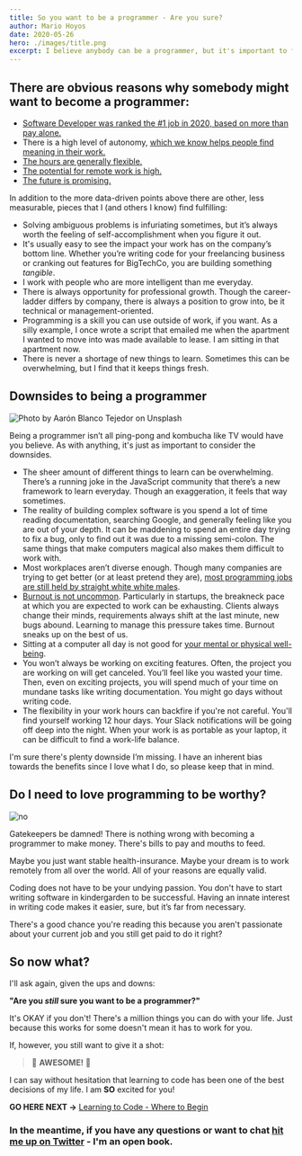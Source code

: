 ```yaml
---
title: So you want to be a programmer - Are you sure?
author: Mario Hoyos
date: 2020-05-26
hero: ./images/title.png
excerpt: I believe anybody can be a programmer, but it's important to find out if it's something you actually want.
---
```


## There are obvious reasons why somebody might want to become a programmer:

- [Software Developer was ranked the #1 job in 2020, based on more than pay alone.](https://money.usnews.com/careers/best-jobs/software-developer)
- There is a high level of autonomy, [which we know helps people find meaning in their work.](https://www.nbcnews.com/better/careers/research-says-secret-being-happy-work-n762926)
- [The hours are generally flexible.](https://www.flexjobs.com/blog/post/top-10-career-fields-for-flexible-jobs-v2/)
- [The potential for remote work is high.](https://remoteok.io/remote-dev-jobs)
- [The future is promising.](https://www.bls.gov/ooh/computer-and-information-technology/software-developers.htm#tab-6)

In addition to the more data-driven points above there are other, less measurable, pieces that I (and others I know) find fulfilling:

- Solving ambiguous problems is infuriating sometimes, but it’s always worth the feeling of self-accomplishment when you figure it out.
- It's usually easy to see the impact your work has on the company’s bottom line. Whether you’re writing code for your freelancing business or cranking out features for BigTechCo, you are building something _tangible_.
- I work with people who are more intelligent than me everyday.
- There is always opportunity for professional growth. Though the career-ladder differs by company, there is always a position to grow into, be it technical or management-oriented.
- Programming is a skill you can use outside of work, if you want. As a silly example, I once wrote a script that emailed me when the apartment I wanted to move into was made available to lease. I am sitting in that apartment now.
- There is never a shortage of new things to learn. Sometimes this can be overwhelming, but I find that it keeps things fresh.

## Downsides to being a programmer

<div className="Image__Small">
  <img
    src="./images/stress.jpg"
    title="Photo by Aarón Blanco Tejedor on Unsplash"
    alt="Photo by Aarón Blanco Tejedor on Unsplash"
  />
</div>

Being a programmer isn’t all ping-pong and kombucha like TV would have you believe. As with anything, it's just as important to consider the downsides.

- The sheer amount of different things to learn can be overwhelming. There’s a running joke in the JavaScript community that there’s a new framework to learn everyday. Though an exaggeration, it feels that way sometimes.
- The reality of building complex software is you spend a lot of time reading documentation, searching Google, and generally feeling like you are out of your depth. It can be maddening to spend an entire day trying to fix a bug, only to find out it was due to a missing semi-colon. The same things that make computers magical also makes them difficult to work with.
- Most workplaces aren’t diverse enough. Though many companies are trying to get better (or at least pretend they are), [most programming jobs are still held by straight white white males](https://datausa.io/profile/soc/computer-programmers#demographics).
- [Burnout is not uncommon](https://medium.com/hackernoon/why-theres-so-much-burnout-in-software-and-what-to-do-about-it-4ef0297ca7cc). Particularly in startups, the breakneck pace at which you are expected to work can be exhausting. Clients always change their minds, requirements always shift at the last minute, new bugs abound. Learning to manage this pressure takes time. Burnout sneaks up on the best of us.
- Sitting at a computer all day is not good for [your mental or physical well-being](https://www.mayoclinic.org/healthy-lifestyle/adult-health/expert-answers/sitting/faq-20058005).
- You won’t always be working on exciting features. Often, the project you are working on will get canceled. You’ll feel like you wasted your time. Then, even on exciting projects, you will spend much of your time on mundane tasks like writing documentation. You might go days without writing code.
- The flexibility in your work hours can backfire if you're not careful. You'll find yourself working 12 hour days. Your Slack notifications will be going off deep into the night. When your work is as portable as your laptop, it can be difficult to find a work-life balance.

I'm sure there's plenty downside I’m missing. I have an inherent bias towards the benefits since I love what I do, so please keep that in mind.

## Do I need to **love** programming to be worthy?

<div className="Image__Small">
  <img src="./images/no.jpg" title="no" alt="no" />
</div>

Gatekeepers be damned! There is nothing wrong with becoming a programmer to make money. There's bills to pay and mouths to feed.

Maybe you just want stable health-insurance. Maybe your dream is to work remotely from all over the world. All of your reasons are equally valid.

Coding does not have to be your undying passion. You don't have to start writing software in kindergarden to be successful. Having an innate interest in writing code makes it easier, sure, but it’s far from necessary.

There's a good chance you're reading this because you aren't passionate about your current job and you still get paid to do it right?

## So now what?

I'll ask again, given the ups and downs:

**"Are you _still_ sure you want to be a programmer?"**

It's OKAY if you don't! There's a million things you can do with your life. Just because this works for some doesn't mean it has to work for you.

If, however, you still want to give it a shot:

> 🎉 **AWESOME!** 🎉

I can say without hesitation that learning to code has been one of the best decisions of my life. I am **SO** excited for you!

**GO HERE NEXT ->** [Learning to Code - Where to Begin](https://mariohoyos.io/learning-to-code-where-to-begin)

### In the meantime, if you have any questions or want to chat [hit me up on Twitter](https://twitter.com/marioahoyos) - I'm an open book.
